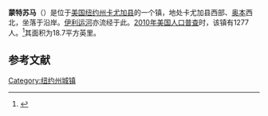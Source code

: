 {{Infobox settlement
|official_name            = 蒙特苏马
|settlement_type          = 镇
|nickname                 = 
|motto                    = "Celebrating Our Erie Canal Heritage"

<!-- Images -->
|image_skyline            = <!-- 檔案不存在 MNWR2.jpg ，可從英文維基百科取得 -->
|imagesize                = 
|image_caption            = Montezuma National Wildlife Refuge
|image_flag               = 
|image_seal               =

<!-- Maps -->
|pushpin_map              = New York
|pushpin_label            = 蒙特苏马
|pushpin_label_position   = left <!-- the position of the pushpin label: left, right, top, bottom, none -->
|pushpin_map_caption      =
|pushpin_mapsize          =
|image_map                = 
|mapsize                  = 
|map_caption              = 
|image_map1               = 
|mapsize1                 = 
|map_caption1             =

<!-- Location -->
|coordinates_region       = US-NY
|subdivision_type         = [[国家|国家]]
|subdivision_name         = [[美国|美国]]
|subdivision_type1        = [[美国行政区划|州]]
|subdivision_name1        = [[纽约州|纽约州]]
|subdivision_type2        = [[纽约州行政区划|县]]
|subdivision_name2        = [[卡尤加县_(纽约州)|卡尤加县]]
|government_footnotes     = 
|government_type          =
|established_title        = 
|established_date         =

<!-- Area -->
|unit_pref                = Imperial
|area_footnotes           = 
|area_magnitude           = 
|area_total_km2           = 48.5
|area_land_km2            = 47.2
|area_water_km2           = 1.2
|area_total_sq_mi         = 
|area_land_sq_mi          = 
|area_water_sq_mi         = 

<!-- Population -->
|population_as_of         = [[2010年美国人口普查|2010]]
|population_footnotes     = 
|population_total         = 1277
|population_density_km2   = 27.0
|population_density_sq_mi = 

<!-- General information -->
|timezone                 = [[美国东部时间|EST]]
|utc_offset               = -5
|timezone_DST             = EDT
|utc_offset_DST           = -4
|elevation_footnotes      = 
|elevation_m              = 118
|elevation_ft             = 387
|latd = 43 |latm = 0 |lats = 50 |latNS = N
|longd = 76 |longm = 41 |longs = 50 |longEW = W

<!-- Area/postal codes & others -->
|postal_code_type         = [[美国邮政编码|邮政编码]]
|postal_code              = 13117
|area_code                = [[美国电话区号315|315]]
|website                  = {{URL|townofmontezuma.org}}
|footnotes                = 
}}
'''蒙特苏马'''（{{lang-en|Montezuma}}）是位于[[美国|美国]][[纽约州|纽约州]][[卡尤加县_(纽约州)|卡尤加县]]的一个镇，地处卡尤加县西部、[[奥本_(纽约州)|奥本]]西北，坐落于{{le|塞尼卡河|Seneca River (New York)}}沿岸。[[伊利运河|伊利运河]]亦流经于此。[[2010年美国人口普查|2010年美国人口普查]]时，该镇有1277人。<ref name>{{cite web|url=http://factfinder2.census.gov|publisher=[[United_States_Census_Bureau|United States Census Bureau]]|title=American FactFinder}}</ref>其面积为18.7平方英里。

== 参考文献 ==
{{reflist}}

{{NY-stub}}
[[Category:纽约州城镇|Category:纽约州城镇]]
